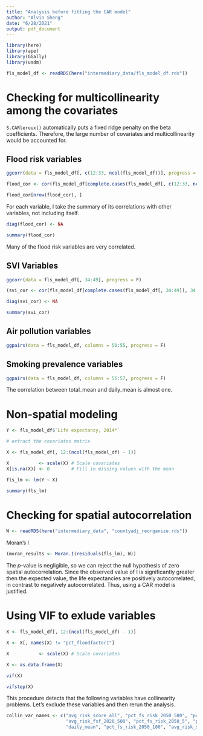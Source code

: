```yaml
---
title: "Analysis before fitting the CAR model"
author: "Alvin Sheng"
date: "6/28/2021"
output: pdf_document
---
```


```r
library(here)
library(ape)
library(GGally)
library(usdm)
```

```r
fls_model_df <- readRDS(here("intermediary_data/fls_model_df.rds"))
```

# Checking for multicollinearity among the covariates

`S.CARleroux()` automatically puts a fixed ridge penalty on the beta coefficients. Therefore, the large number of covariates and multicollinearity would be accounted for. 

## Flood risk variables

```r
ggcorr(data = fls_model_df[, c(12:33, ncol(fls_model_df))], progress = F)
```

```r
flood_cor <- cor(fls_model_df[complete.cases(fls_model_df[, c(12:33, ncol(fls_model_df))]), c(12:33, ncol(fls_model_df))])

flood_cor[nrow(flood_cor), ]
```

For each variable, I take the summary of its correlations with other variables, not including itself. 

```r
diag(flood_cor) <- NA

summary(flood_cor)
```

Many of the flood risk variables are very correlated.

## SVI Variables

```r
ggcorr(data = fls_model_df[, 34:49], progress = F)
```

```r
(svi_cor <- cor(fls_model_df[complete.cases(fls_model_df[, 34:49]), 34:49]))
```

```r
diag(svi_cor) <- NA

summary(svi_cor)
```



## Air pollution variables

```r
ggpairs(data = fls_model_df, columns = 50:55, progress = F)
```



## Smoking prevalence variables

```r
ggpairs(data = fls_model_df, columns = 56:57, progress = F)
```

The correlation between total_mean and daily_mean is almost one. 



# Non-spatial modeling

```r
Y <- fls_model_df$`Life expectancy, 2014*`

# extract the covariates matrix

X <- fls_model_df[, 12:(ncol(fls_model_df) - 1)]

X           <- scale(X) # Scale covariates
X[is.na(X)] <- 0        # Fill in missing values with the mean
```

```r
fls_lm <- lm(Y ~ X)
```

```r
summary(fls_lm)
```



# Checking for spatial autocorrelation

```r
W <- readRDS(here("intermediary_data", "countyadj_reorganize.rds"))
```

Moran's I

```r
(moran_results <- Moran.I(residuals(fls_lm), W))
```

The *p*-value is negligible, so we can reject the null hypothesis of zero spatial autocorrelation. Since the observed value of I is significantly greater then the expected value, the life expectancies are positively autocorrelated, in contrast to negatively autocorrelated. Thus, using a CAR model is justified. 




# Using VIF to exlude variables

```r
X <- fls_model_df[, 12:(ncol(fls_model_df) - 1)]

X <- X[, names(X) != "pct_floodfactor1"]

X           <- scale(X) # Scale covariates

X <- as.data.frame(X)
```

```r
vif(X)
```

```r
vifstep(X)
```

This procedure detects that the following variables have collinearity problems. Let's exclude these variables and then rerun the analysis. 

```r
collin_var_names <- c("avg_risk_score_all", "pct_fs_risk_2050_500", "pct_fs_risk_2020_500",
                      "avg_risk_fsf_2020_500", "pct_fs_risk_2050_5", "pct_fs_risk_2020_100",
                      "daily_mean", "pct_fs_risk_2050_100", "avg_risk_score_2_10", "pct_floodfactor10") 
```


